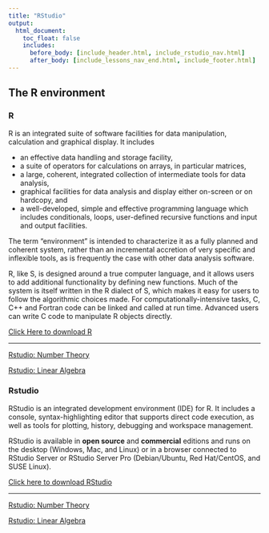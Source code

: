 ```yaml
---
title: "RStudio"
output:
  html_document:
    toc_float: false
    includes:
      before_body: [include_header.html, include_rstudio_nav.html]
      after_body: [include_lessons_nav_end.html, include_footer.html]
---
```

## **The R environment** {.tabset .tabset-fade .tabset-pills}
### R 

R is an integrated suite of software facilities for data manipulation, calculation and graphical display. It includes

+ an effective data handling and storage facility,
+ a suite of operators for calculations on arrays, in particular matrices,
+ a large, coherent, integrated collection of intermediate tools for data analysis,
+ graphical facilities for data analysis and display either on-screen or on hardcopy, and
+ a well-developed, simple and effective programming language which includes conditionals, loops, user-defined recursive functions and input and output facilities.

The term “environment” is intended to characterize it as a fully planned and coherent system, rather than an incremental accretion of very specific and inflexible tools, as is frequently the case with other data analysis software.

R, like S, is designed around a true computer language, and it allows users to add additional functionality by defining new functions. Much of the system is itself written in the R dialect of S, which makes it easy for users to follow the algorithmic choices made. For computationally-intensive tasks, C, C++ and Fortran code can be linked and called at run time. Advanced users can write C code to manipulate R objects directly.

[Click Here to download R](https://cran.r-project.org/mirrors.html)

***
 [Rstudio: Number Theory](rs2.html)
 
 [Rstudio: Linear Algebra](rs1.html)

### Rstudio

RStudio is an integrated development environment (IDE) for R. It includes a console, syntax-highlighting editor that supports direct code execution, as well as tools for plotting, history, debugging and workspace management.

RStudio is available in **open source** and **commercial** editions and runs on the desktop (Windows, Mac, and Linux) or in a browser connected to RStudio Server or RStudio Server Pro (Debian/Ubuntu, Red Hat/CentOS, and SUSE Linux).

[Click here to download RStudio](https://rstudio.com/products/rstudio/)

 

***
 [Rstudio: Number Theory](rs2.html)
 
 [Rstudio: Linear Algebra](rs1.html)

